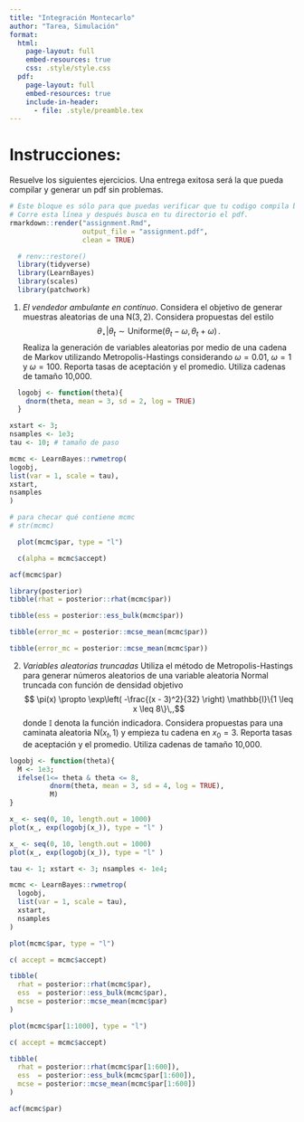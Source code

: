 ```yaml
---
title: "Integración Montecarlo"
author: "Tarea, Simulación"
format:
  html:
    page-layout: full
    embed-resources: true
    css: .style/style.css
  pdf:
    page-layout: full
    embed-resources: true
    include-in-header:
      - file: .style/preamble.tex
---
```



# Instrucciones:

Resuelve los siguientes ejercicios. Una entrega exitosa será la que pueda
compilar y generar un pdf sin problemas.

```r
# Este bloque es sólo para que puedas verificar que tu codigo compila bien. 
# Corre esta línea y después busca en tu directorio el pdf.
rmarkdown::render("assignment.Rmd", 
                  output_file = "assignment.pdf", 
                  clean = TRUE)
```

```r
  # renv::restore()
  library(tidyverse)
  library(LearnBayes)
  library(scales)
  library(patchwork)
```

1. _El vendedor ambulante en continuo_. Considera el objetivo de generar muestras aleatorias de una $\mathsf{N}(3,2)$. Considera propuestas del estilo
$$
\theta_\star | \theta_t \sim \mathsf{Uniforme}( \theta_t - \omega, \theta_t + \omega)\,.
$$
Realiza la generación de variables aleatorias por medio de una cadena de Markov utilizando Metropolis-Hastings considerando
$\omega = 0.01$, $\omega = 1$ y $\omega=100$. Reporta tasas de aceptación y el promedio. Utiliza cadenas de tamaño 10,000. 


```r
  logobj <- function(theta){
    dnorm(theta, mean = 3, sd = 2, log = TRUE)
  }
```


```r
xstart <- 3; 
nsamples <- 1e3; 
tau <- 10; # tamaño de paso

mcmc <- LearnBayes::rwmetrop(
logobj, 
list(var = 1, scale = tau), 
xstart, 
nsamples
)

# para checar qué contiene mcmc
# str(mcmc)


```

```r
  plot(mcmc$par, type = "l")
```

```r
  c(alpha = mcmc$accept)
```

```r
acf(mcmc$par)
```

```r
library(posterior)
tibble(rhat = posterior::rhat(mcmc$par))
```

```r
tibble(ess = posterior::ess_bulk(mcmc$par))
```

```r
tibble(error_mc = posterior::mcse_mean(mcmc$par))
```

```r
tibble(error_mc = posterior::mcse_mean(mcmc$par))
```


2. _Variables aleatorias truncadas_ Utiliza el método de Metropolis-Hastings
para generar números aleatorios de una variable aleatoria Normal truncada con
función de densidad objetivo 
$$ \pi(x) \propto \exp\left( -\frac{(x - 3)^2}{32} \right) \mathbb{I}\{1 \leq x \leq 8\}\,,$$
donde $\mathbb{I}$ denota la función indicadora. Considera propuestas para una
caminata aleatoria $\mathsf{N}(x_t , 1)$ y empieza tu cadena en $x_0 =3$.
Reporta tasas de aceptación y el promedio. Utiliza cadenas de tamaño 10,000.

```r
logobj <- function(theta){
  M <- 1e3; 
  ifelse(1<= theta & theta <= 8, 
          dnorm(theta, mean = 3, sd = 4, log = TRUE), 
          M)
}
```

```r
x_ <- seq(0, 10, length.out = 1000)
plot(x_, exp(logobj(x_)), type = "l" )
```


```r
x_ <- seq(0, 10, length.out = 1000)
plot(x_, exp(logobj(x_)), type = "l" )
```


```r
tau <- 1; xstart <- 3; nsamples <- 1e4;

mcmc <- LearnBayes::rwmetrop(
  logobj, 
  list(var = 1, scale = tau), 
  xstart, 
  nsamples
)
```

```r
plot(mcmc$par, type = "l")
```

```r
c( accept = mcmc$accept)
```

```r
tibble(
  rhat = posterior::rhat(mcmc$par), 
  ess  = posterior::ess_bulk(mcmc$par), 
  mcse = posterior::mcse_mean(mcmc$par)
)
```

```r
plot(mcmc$par[1:1000], type = "l")
```

```r
c( accept = mcmc$accept)
```

```r
tibble(
  rhat = posterior::rhat(mcmc$par[1:600]), 
  ess  = posterior::ess_bulk(mcmc$par[1:600]), 
  mcse = posterior::mcse_mean(mcmc$par[1:600])
)
```


```r
acf(mcmc$par)
```

